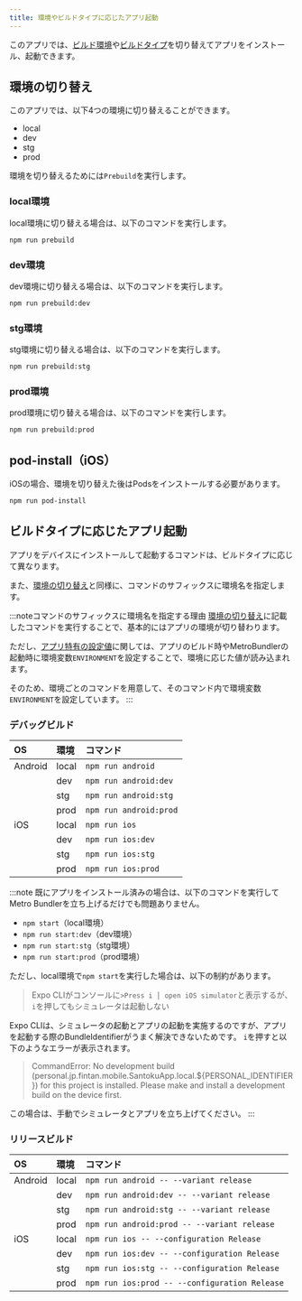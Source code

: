 ```yaml
---
title: 環境やビルドタイプに応じたアプリ起動
---
```


このアプリでは、[ビルド環境](./environments-configuration)や[ビルドタイプ](./build-type)を切り替えてアプリをインストール、起動できます。

## 環境の切り替え

このアプリでは、以下4つの環境に切り替えることができます。

- local
- dev
- stg
- prod

環境を切り替えるためには`Prebuild`を実行します。

### local環境

local環境に切り替える場合は、以下のコマンドを実行します。

```bash
npm run prebuild
```

### dev環境

dev環境に切り替える場合は、以下のコマンドを実行します。

```bash
npm run prebuild:dev
```

### stg環境

stg環境に切り替える場合は、以下のコマンドを実行します。

```bash
npm run prebuild:stg
```

### prod環境

prod環境に切り替える場合は、以下のコマンドを実行します。

```bash
npm run prebuild:prod
```

## pod-install（iOS）

iOSの場合、環境を切り替えた後はPodsをインストールする必要があります。

```bash
npm run pod-install
```

## ビルドタイプに応じたアプリ起動

アプリをデバイスにインストールして起動するコマンドは、ビルドタイプに応じて異なります。

また、[環境の切り替え](#環境の切り替え)と同様に、コマンドのサフィックスに環境名を指定します。

:::noteコマンドのサフィックスに環境名を指定する理由
[環境の切り替え](#環境の切り替え)に記載したコマンドを実行することで、基本的にはアプリの環境が切り替わります。

ただし、[アプリ特有の設定値](./app-constants.mdx)に関しては、アプリのビルド時やMetroBundlerの起動時に環境変数`ENVIRONMENT`を設定することで、環境に応じた値が読み込まれます。

そのため、環境ごとのコマンドを用意して、そのコマンド内で環境変数`ENVIRONMENT`を設定しています。
:::

### デバッグビルド

| OS      | 環境    | コマンド                   |
|:--------|:------|:-----------------------|
| Android | local | `npm run android`      |
|         | dev   | `npm run android:dev`  |
|         | stg   | `npm run android:stg`  |
|         | prod  | `npm run android:prod` |
| iOS     | local | `npm run ios`          |
|         | dev   | `npm run ios:dev`      |
|         | stg   | `npm run ios:stg`      |
|         | prod  | `npm run ios:prod`     |

:::note
既にアプリをインストール済みの場合は、以下のコマンドを実行してMetro Bundlerを立ち上げるだけでも問題ありません。

- `npm start`（local環境）
- `npm run start:dev`（dev環境）
- `npm run start:stg`（stg環境）
- `npm run start:prod`（prod環境）

ただし、local環境で`npm start`を実行した場合は、以下の制約があります。

> Expo CLIがコンソールに`>Press i │ open iOS simulator`と表示するが、`i`を押してもシミュレータは起動しない

Expo CLIは、シミュレータの起動とアプリの起動を実施するのですが、アプリを起動する際のBundleIdentifierがうまく解決できないためです。
`i`を押すと以下のようなエラーが表示されます。

> CommandError: No development build (personal.jp.fintan.mobile.SantokuApp.local.${PERSONAL_IDENTIFIER}) for this project is installed. Please make and install a development build on the device first.

この場合は、手動でシミュレータとアプリを立ち上げてください。
:::

### リリースビルド

| OS      | 環境    | コマンド                                          |
|:--------|:------|:----------------------------------------------|
| Android | local | `npm run android -- --variant release`        |
|         | dev   | `npm run android:dev -- --variant release`    |
|         | stg   | `npm run android:stg -- --variant release`    |
|         | prod  | `npm run android:prod -- --variant release`   |
| iOS     | local | `npm run ios -- --configuration Release`      |
|         | dev   | `npm run ios:dev -- --configuration Release`  |
|         | stg   | `npm run ios:stg -- --configuration Release`  |
|         | prod  | `npm run ios:prod -- --configuration Release` |
